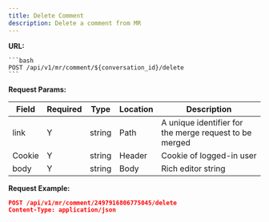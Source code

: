 ```yaml
---
title: Delete Comment
description: Delete a comment from MR
---
```


**URL:**

    ```bash
    POST /api/v1/mr/comment/${conversation_id}/delete
    ```

**Request Params:**

| **Field** | **Required** | **Type** | **Location** | **Description**                                        |
| --------- | ------------ | -------- | ------------ | ------------------------------------------------------ |
| link      | Y            | string   | Path         | A unique identifier for the merge request to be merged |
| Cookie    | Y            | string   | Header       | Cookie of logged-in user                               |
| body      | Y            | string   | Body         | Rich editor string                                     |

**Request Example:**

```json
POST /api/v1/mr/comment/2497916806775045/delete
Content-Type: application/json
```

<Outlet path="architecture/api/mono/mergerequest" />
